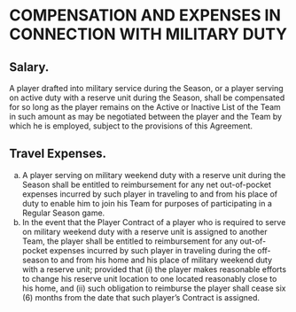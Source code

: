 # COMPENSATION AND EXPENSES IN CONNECTION WITH MILITARY DUTY
\chaptermark{COMPENSATION AND EXPENSES \ldots}

## Salary.

A player drafted into military service during the Season, or a player serving on active duty with a reserve unit during the Season, shall be compensated for so long as the player remains on the Active or Inactive List of the Team in such amount as may be negotiated between the player and the Team by which he is employed, subject to the provisions of this Agreement.

## Travel Expenses.

(a) A player serving on military weekend duty with a reserve unit during the Season shall be entitled to reimbursement for any net out-of-pocket expenses incurred by such player in traveling to and from his place of duty to enable him to join his Team for purposes of participating in a Regular Season game.
(b) In the event that the Player Contract of a player who is required to serve on military weekend duty with a reserve unit is assigned to another Team, the player shall be entitled to reimbursement for any out-of-pocket expenses incurred by such player in traveling during the off-season to and from his home and his place of military weekend duty with a reserve unit; provided that (i) the player makes reasonable efforts to change his reserve unit location to one located reasonably close to his home, and (ii) such obligation to reimburse the player shall cease six (6) months from the date that such player's Contract is assigned.